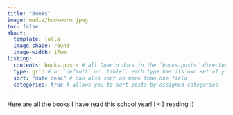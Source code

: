 ```yaml
---
title: "Books"
image: media/bookworm.jpeg
toc: false
about: 
  template: jolla
  image-shape: round
  image-width: 17em
listing: 
  contents: books.posts # all Quarto docs in the `books.posts` directory will be included on your listing page
  type: grid # or `default` or `table`; each type has its own set of yaml options to include
  sort: "date desc" # can also sort on more than one field
  categories: true # allows you to sort posts by assigned categories 
---
```


Here are all the books I have read this school year! I <3 reading :)
